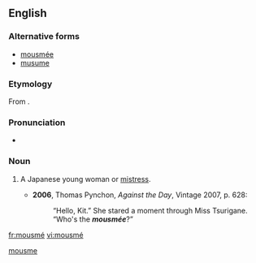 ==English==

===Alternative forms===
* [[mousmée]]
* [[musume]]

===Etymology===
From {{etyl|ja|en}} {{m|ja|娘||daughter, girl|tr=[[musume]]}}.

===Pronunciation===
* {{IPA|/ˈmuːsmeɪ/|lang=en}}

===Noun===
{{en-noun}}

# {{label|en|historical}} A Japanese young woman or [[mistress]].
#* '''2006''', Thomas Pynchon, ''Against the Day'', Vintage 2007, p. 628:
#*: “Hello, Kit.” She stared a moment through Miss Tsurigane. “Who's the '''''mousmée'''''?”

[[Category:English terms spelled with É|mousme]]

[[fr:mousmé]]
[[vi:mousmé]]